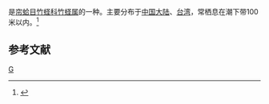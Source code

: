 {{noteTA
|T=zh-cn:瑰斑竹蛏; zh-tw:桃紅竹蟶;
|1=zh-cn:瑰斑竹蛏; zh-tw:桃紅竹蟶;
}}
{{Speciesbox 
| taxon = Solen roseomaculatus
| authority = Pilsbry, 1901
}}
{{地区用词4|start=学名：''{{lang|la|Solen roseomaculatus}}''|cn=瑰斑竹蛏|tw=桃紅竹蟶|as=称}}是[[帘蛤目|帘蛤目]][[竹蛏科|竹蛏科]][[竹蛏属|竹蛏属]]的一种。主要分布于[[中国大陆|中国大陆]]、[[台湾|台湾]]，常栖息在潮下带100米以内。<ref>{{cite web|url=http://shell.sinica.edu.tw/chinese/shellbase_detail.php?science_no=2639|title=国际贝库：瑰斑竹蛏|publisher=台湾贝类资料库|accessdate=2009-08-11|archive-date=2016-03-04|archive-url=https://web.archive.org/web/20160304104835/http://shell.sinica.edu.tw/chinese/shellbase_detail.php?science_no=2639|dead-url=no}}</ref>

== 参考文献 ==
{{reflist|2}}
{{Taxonbar|from=Q14364059}}

[[Category:竹蛏属|G]]
